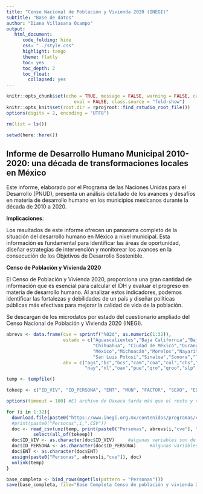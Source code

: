 ```yaml
---
title: "Censo Nacional de Población y Vivienda 2020 (INEGI)"
subtitle: "Base de datos"
author: "Diana Villasana Ocampo"
output:
   html_document:
      code_folding: hide
      css: "../style.css"
      highlight: tango
      theme: flatly
      toc: yes
      toc_depth: 2
      toc_float:
        collapsed: yes
---
```


```r
knitr::opts_chunk$set(echo = TRUE, message = FALSE, warning = FALSE, cache = FALSE, cache.lazy = FALSE, 
                         eval = FALSE, class.source = "fold-show")
knitr::opts_knit$set(root.dir = rprojroot::find_rstudio_root_file())
options(digits = 2, encoding = "UTF8")
```

```r
rm(list = ls())
```

```r
setwd(here::here())
```

## Informe de Desarrollo Humano Municipal 2010-2020: una década de transformaciones locales en México  

Este informe, elaborado por el Programa de las Naciones Unidas para el Desarrollo (PNUD), presenta un análisis detallado de los avances y desafíos en materia de desarrollo humano en los municipios mexicanos durante la década de 2010 a 2020.

**Implicaciones**:

Los resultados de este informe ofrecen un panorama completo de la situación del desarrollo humano en México a nivel municipal. Esta información es fundamental para identificar las áreas de oportunidad, diseñar estrategias de intervención y monitorear los avances en la consecución de los Objetivos de Desarrollo Sostenible.  

**Censo de Población y Vivienda 2020**   

El Censo de Población y Vivienda 2020, proporciona una gran cantidad de información que es esencial para calcular el IDH y evaluar el progreso en materia de desarrollo humano. Al analizar estos indicadores, podemos identificar las fortalezas y debilidades de un país y diseñar políticas públicas más efectivas para mejorar la calidad de vida de la población.

Se descargan de los microdatos por estado del cuestionario ampliado del Censo Nacional de Población y Vivienda 2020 (INEGI).   

```r
abrevs <- data.frame(cve = sprintf("%02d", as.numeric(1:32)),
                     estado = c("Aguascalientes","Baja California","Baja California Sur","Campeche","Coahuila","Colima","Chiapas",
                                "Chihuahua", "Ciudad de México","Durango","Guanajuato","Guerrero","Hidalgo","Jalisco",
                                "México","Michoacán","Morelos","Nayarit","Nuevo León","Oaxaca","Puebla","Querétaro","Quintana Roo",
                                "San Luis Potosí","Sinaloa","Sonora","Tabasco","Tamaulipas","Tlaxcala","Veracruz","Yucatán","Zacatecas"),
                     abv = c("ags","bc","bcs","cam","coa","col","chs","chh","cdmx","dgo","gto","gro","hgo","jal","mex","mich","mor",
                             "nay","nl","oax","pue","qro","qroo","slp","sin","son","tab","tam","tla","ver","yuc","zac"))
```

```r
temp <- tempfile()

tokeep <- c("ID_VIV", "ID_PERSONA", "ENT", "MUN", "FACTOR", "SEXO", "EDAD", "ASISTEN", "ESCOLARI", "NIVACAD", "ALFABET", "ESCOACUM", "CONACT", "UPM", "ESTRATO")

options(timeout = 100) #El archivo de Oaxaca tarda más que el resto y necesista extender el tiempo de respuesta 
```

```r
for (i in 1:32){
  download.file(paste0("https://www.inegi.org.mx/contenidos/programas/ccpv/2020/microdatos/Censo2020_CA_", abrevs[i,"abv"], "_csv.zip"), temp)
  #print(paste0("Personas",i,".CSV"))
  doc <- read_csv(unz(temp, print(paste0("Personas", abrevs[i,"cve"], ".CSV")))) %>% 
          select(all_of(tokeep))
  doc$ID_VIV <- as.character(doc$ID_VIV)     #algunas variables son de diferente clase
  doc$ID_PERSONA <- as.character(doc$ID_PERSONA)     #algunas variables son de diferente clase
  doc$ENT <- as.character(doc$ENT)  
  assign(paste0("Personas", abrevs[i,"cve"]), doc)
  unlink(temp)
}
```

```r
base_completa <- bind_rows(mget(ls(pattern = "Personas")))
save(base_completa, file="Base Completa Censo de población y vivienda 2020.Rda")
```


